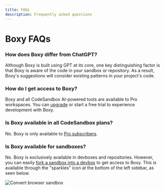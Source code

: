 ```yaml
---
title: FAQs
description: Frequently asked questions
---
```


# Boxy FAQs

### How does Boxy differ from ChatGPT?

Although Boxy is built using GPT at its core, one key distinguishing factor is that Boxy is aware of the code in your sandbox or repository. As a result, Boxy's suggestions will consider existing patterns in your project's code.

### How do I get access to Boxy?

Boxy and all CodeSandbox AI-powered tools are available to Pro workspaces. You can [upgrade](https://codesandbox.io/pro) or start a free trial to experience development with Boxy.

### Is Boxy available in all CodeSandbox plans?

No. Boxy is only available to [Pro subscribers](https://codesandbox.io/pro).

### Is Boxy available for sandboxes?

No. Boxy is exclusively available in devboxes and repositories. However, you can easily [fork a sandbox into a devbox](/tutorial/convert-browser-sandbox-cloud) to get access to Boxy. This is available through the "sparkles" icon at the bottom of the left sidebar, as seen below.

![Convert browser sandbox](../images/convert-sandbox-from-ai.png)
